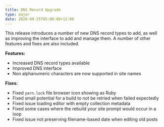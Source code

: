 ```yaml
---
title: DNS Record Upgrade
type: major
date: 2020-09-25T05:00:00+12:00
---
```


This release introduces a number of new DNS record types to add, as well as improving the interface to add and manage them. A number of other features and fixes are also included.

**Features:**

* Increased DNS record types available
* Improved DNS interface
* Non alphanumeric characters are now supported in site names

**Fixes:**

* Fixed `yarn.lock` file browser icon showing as Ruby
* Fixed small potential for a build to not be retried when failed expectedly
* Fixed issue loading editor with empty collection metadata
* Fixed some cases where the rebuild your site prompt would occur in a loop
* Fixed issue not preserving filename-based date when editing old posts
